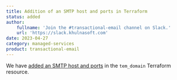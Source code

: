 ```yaml
---
title: Addition of an SMTP host and ports in Terraform
status: added
author:
    fullname: 'Join the #transactional-email channel on Slack.'
    url: 'https://slack.khulnasoft.com'
date: 2023-04-27
category: managed-services
product: transactional-email
---
```


We have [added an SMTP host and ports](https://registry.terraform.io/providers/khulnasoft/khulnasoft/latest/docs/data-sources/tem_domain) in the `tem_domain` Terraform resource. 

